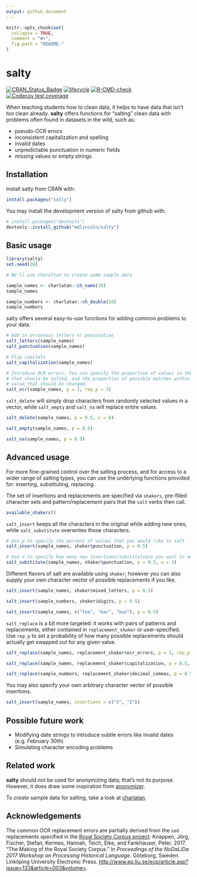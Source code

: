 ```yaml
---
output: github_document
---
```


<!-- README.md is generated from README.Rmd. Please edit that file -->

```r
knitr::opts_chunk$set(
  collapse = TRUE,
  comment = "#>",
  fig.path = "README-"
)
```

# salty

<!-- badges: start -->
[![CRAN_Status_Badge](http://www.r-pkg.org/badges/version/salty)](https://cran.r-project.org/package=salty)
[![lifecycle](https://img.shields.io/badge/lifecycle-experimental-orange.svg)](https://www.tidyverse.org/lifecycle/#experimental)
[![R-CMD-check](https://github.com/mdlincoln/salty/actions/workflows/R-CMD-check.yaml/badge.svg)](https://github.com/mdlincoln/salty/actions/workflows/R-CMD-check.yaml)
[![Codecov test coverage](https://codecov.io/gh/mdlincoln/salty/branch/master/graph/badge.svg)](https://app.codecov.io/gh/mdlincoln/salty?branch=master)
<!-- badges: end -->

When teaching students how to clean data, it helps to have data that isn't _too_ clean already.
**salty** offers functions for "salting" clean data with problems often found in datasets in the wild, such as:

- pseudo-OCR errors
- inconsistent capitalization and spelling
- invalid dates
- unpredictable punctuation in numeric fields
- missing values or empty strings

## Installation

Install salty from CRAN with:

```r
install.packages("salty")
```

You may install the development version of salty from github with:

```r
# install.packages("devtools")
devtools::install_github("mdlincoln/salty")
```

## Basic usage

```r
library(salty)
set.seed(10)

# We'll use charaltan to create some sample data

sample_names <- charlatan::ch_name(10)
sample_names

sample_numbers <- charlatan::ch_double(10)
sample_numbers
```

salty offers several easy-to-use functions for adding common problems to your data.

```r
# Add in erroneous letters or puncutation
salt_letters(sample_names)
salt_punctuation(sample_names)

# Flip capitals
salt_capitalization(sample_names)

# Introduce OCR errors. You can specify the proportion of values in the vector
# that should be salted, and the proportion of possible matches within a single
# value that should be changed.
salt_ocr(sample_names, p = 1, rep_p = 1)
```

`salt_delete` will simply drop characters from randomly selected values in a vector, while `salt_empty` and `salt_na` will replace entire values.

```r
salt_delete(sample_names, p = 0.5, n = 6)

salt_empty(sample_names, p = 0.5)

salt_na(sample_names, p = 0.5)
```

## Advanced usage

For more fine-grained control over the salting process, and for access to a wider range of salting types, you can use the underlying functions provided for: inserting, substituting, replacing.

The set of insertions and replacements are specified via `shakers`, pre-filled character sets and pattern/replacement pairs that the `salt` verbs then call.

```r
available_shakers()
```

`salt_insert` keeps all the characters in the original while adding new ones, while `salt_substitute` overwrites those characters.

```r
# Use p to specify the percent of values that you would like to salt
salt_insert(sample_names, shaker$punctuation, p = 0.5)

# Use n to specify how many new insertions/substitutions you want to make to selected values
salt_substitute(sample_names, shaker$punctuation, p = 0.5, n = 3)
```

Different flavors of salt are available using `shaker`, however you can also supply your own character vector of possible replacements if you like.

```r
salt_insert(sample_names, shaker$mixed_letters, p = 0.5)

salt_insert(sample_numbers, shaker$digits, p = 0.5)

salt_insert(sample_names, c("foo", "bar", "baz"), p = 0.5)
```

`salt_replace` is a bit more targeted: it works with pairs of patterns and replacements, either contained in `replacement_shaker` or user-specified. Use `rep_p` to set a probability of how many possible replacements should actually get swapped out for any given value.

```r
salt_replace(sample_names, replacement_shaker$ocr_errors, p = 1, rep_p = 1)

salt_replace(sample_names, replacement_shaker$capitalization, p = 0.5, rep_p = 0.2)

salt_replace(sample_numbers, replacement_shaker$decimal_commas, p = 0.5, rep_p = 1)
```


You may also specify your own arbitrary character vector of possible insertions.

```r
salt_insert(sample_names, insertions = c("X", "Z"))
```

## Possible future work

- Modifying date strings to introduce subtle errors like invalid dates (e.g. February 30th)
- Simulating character encoding problems

## Related work

**salty** should _not_ be used for anonymizing data; that's not its purpose.
However, it does draw some inspiration from [anonymizer](https://github.com/paulhendricks/anonymizer).

To _create_ sample data for salting, take a look at [charlatan](https://github.com/ropensci/charlatan).

## Acknowledgements

The common OCR replacement errors are partially derived from the `sed` replacements specified in the [Royal Society Corpus project](http://fedora.clarin-d.uni-saarland.de/rsc/access.html): Knappen, Jörg, Fischer, Stefan, Kermes, Hannah, Teich, Elke, and Fankhauser, Peter. 2017. "The Making of the Royal Society Corpus." In _Proceedings of the NoDaLiDa 2017 Workshop on Processing Historical Language_. Göteborg, Sweden. Linköping University Electronic Press. <http://www.ep.liu.se/ecp/article.asp?issue=133&article=003&volume=>.
